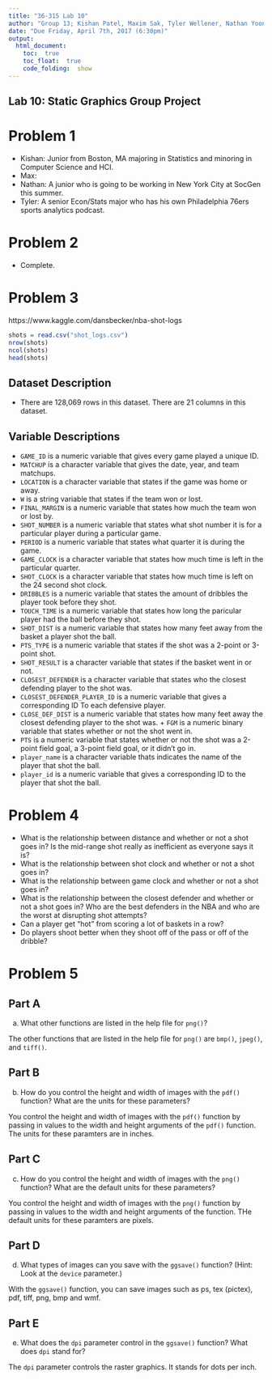 ```yaml
---
title: "36-315 Lab 10"
author: "Group 13; Kishan Patel, Maxim Sak, Tyler Wellener, Nathan Yoon; kspatel, masak, twellene, nyoon"
date: "Due Friday, April 7th, 2017 (6:30pm)"
output: 
  html_document:
    toc:  true
    toc_float:  true
    code_folding:  show
---
```



##  Lab 10:  Static Graphics Group Project

#  Problem 1 {.tabset}

+  Kishan: Junior from Boston, MA majoring in Statistics and minoring in Computer Science and HCI. 
+  Max: 
+  Nathan: A junior who is going to be working in New York City at SocGen this summer. 
+  Tyler: A senior Econ/Stats major who has his own Philadelphia 76ers sports analytics podcast. 


#  Problem 2 {.tabset}

+  Complete. 

#  Problem 3 {.tabset}

https://www.kaggle.com/dansbecker/nba-shot-logs

```r
shots = read.csv("shot_logs.csv")
nrow(shots)
ncol(shots)
head(shots)
```

## Dataset Description
+  There are 128,069 rows in this dataset. There are 21 columns in this dataset.

## Variable Descriptions
+  `GAME_ID` is a numeric variable that gives every game played a unique ID. 
+  `MATCHUP` is a character variable that gives the date, year, and team matchups. 
+  `LOCATION` is a character variable that states if the game was home or away. 
+  `W` is a string variable that states if the team won or lost. 
+  `FINAL_MARGIN` is a numeric variable that states how much the team won or lost by. 
+  `SHOT_NUMBER` is a numeric variable that states what shot number it is for a particular player during a particular game. 
+  `PERIOD` is a numeric variable that states what quarter it is during the game. 
+  `GAME_CLOCK` is a character variable that states how much time is left in the particular quarter. 
+  `SHOT_CLOCK` is a character variable that states how much time is left on the 24 second shot clock. 
+  `DRIBBLES` is a numeric variable that states the amount of dribbles the player took before they shot. 
+  `TOUCH_TIME` is a numeric variable that states how long the paricular player had the ball before they shot. 
+  `SHOT_DIST` is a numeric variable that states how many feet away from the basket a player shot the ball. 
+  `PTS_TYPE` is a numeric variable that states if the shot was a 2-point or 3-point shot. 
+  `SHOT_RESULT` is a character variable that states if the basket went in or not. 
+  `CLOSEST_DEFENDER` is a character variable that states who the closest defending player to the shot was. 
+  `CLOSEST_DEFENDER_PLAYER_ID` is a numeric variable that gives a corresponding ID To each defensive player. 
+  `CLOSE_DEF_DIST` is a numeric variable that states how many feet away the closest defending player to the shot was. +  `FGM` is a numeric binary variable that states whether or not the shot went in. 
+  `PTS` is a numeric variable that states whether or not the shot was a 2-point field goal, a 3-point field goal, or it didn't go in. 
+  `player_name` is a character variable thats indicates the name of the player that shot the ball. 
+  `player_id` is a numeric variable that gives a corresponding ID to the player that shot the ball. 


#  Problem 4 {.tabset}

+  What is the relationship between distance and whether or not a shot goes in? Is the mid-range shot really as inefficient as everyone says it is?
+  What is the relationship between shot clock and whether or not a shot goes in?
+  What is the relationship between game clock and whether or not a shot goes in?
+  What is the relationship between the closest defender and whether or not a shot goes in? Who are the best defenders in the NBA and who are the worst at disrupting shot attempts?
+  Can a player get "hot" from scoring a lot of baskets in a row?
+  Do players shoot better when they shoot off of the pass or off of the dribble?



#  Problem 5 {.tabset}

## Part A

(a)  What other functions are listed in the help file for `png()`?

The other functions that are listed in the help file for `png()` are `bmp()`, `jpeg()`, and `tiff()`.

## Part B

(b)  How do you control the height and width of images with the `pdf()` function?  What are the units for these parameters?


You control the height and width of images with the `pdf()` function by passing in values to the width and height arguments of the `pdf()` function. The units for these paramters are in inches. 

## Part C

(c)  How do you control the height and width of images with the `png()` function?  What are the default units for these parameters?

You control the height and width of images with the `png()` function by passing in values to the width and height arguments of the function. THe default units for these paramters are pixels. 


## Part D

(d)  What types of images can you save with the `ggsave()` function?  (Hint:  Look at the `device` parameter.)

With the `ggsave()` function, you can save images such as ps, tex (pictex), pdf, tiff, png, bmp and wmf.

## Part E

(e)  What does the `dpi` parameter control in the `ggsave()` function?  What does `dpi` stand for?

The `dpi` parameter controls the raster graphics. It stands for dots per inch. 



